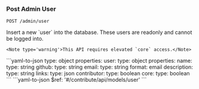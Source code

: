 ### Post Admin User

```
POST /admin/user
```

<Tabs>
  <Tab title='Description'>
    Insert a new `user` into the database. These users are readonly and cannot be logged into.

    <Note type='warning'>This API requires elevated `core` access.</Note>
  </Tab>
  <Tab title='Request'>
    ```yaml-to-json
    type: object
    properties:
      user:
        type: object
        properties:
          name:
            type: string
          github:
            type: string
          email:
            type: string
            format: email
          description:
            type: string
          links:
            type: json
          contributor:
            type: boolean
          core:
            type: boolean
    ```
  </Tab>
  <Tab title='Response'>
    ```yaml-to-json
    $ref: '#/contribute/api/models/user'
    ```
  </Tab>
</Tabs>